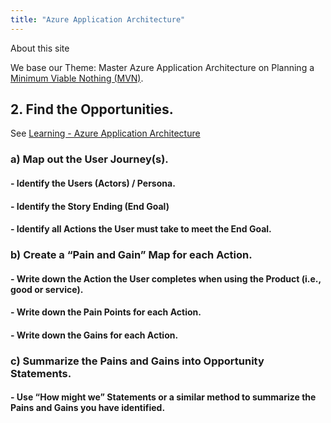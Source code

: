 ```yaml
---
title: "Azure Application Architecture"
---
```


About this site

We base our Theme: Master Azure Application Architecture on Planning a [Minimum Viable Nothing (MVN)](https://github.com/vanHeemstraSystems/minimum-viable-nothing).

## 2. Find the **Opportunities**.

See [Learning - Azure Application Architecture](https://vanheemstrasystems.github.io/learning-azure-application-architecture/)

### a) Map out the **User Journey(s)**.

#### - Identify the **Users** (Actors) / Persona.

#### - Identify the Story Ending (**End Goal**)

#### - Identify all **Actions** the User must take to meet the End Goal.

### b) Create a "**Pain and Gain**" Map for each Action.

#### - Write down the **Action** the User completes when using the Product (i.e., good or service).

#### - Write down the **Pain Points** for each Action.

#### - Write down the **Gains** for each Action.

### c) Summarize the Pains and Gains into **Opportunity Statements**.

#### - Use "**How might we**" Statements or a similar method to summarize the Pains and Gains you have identified. 
